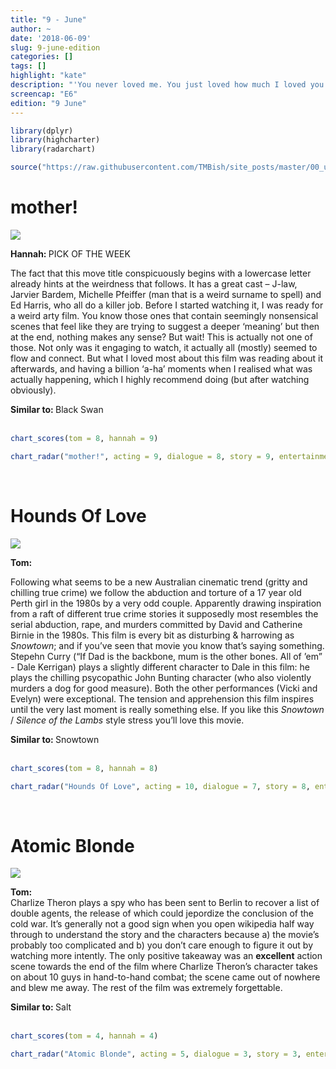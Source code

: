 ```yaml
---
title: "9 - June"
author: ~
date: '2018-06-09'
slug: 9-june-edition
categories: []
tags: []
highlight: "kate"
description: "'You never loved me. You just loved how much I loved you.' - Mother"
screencap: "E6"
edition: "9 June"
---
```


```r
library(dplyr)
library(highcharter)
library(radarchart)

source("https://raw.githubusercontent.com/TMBish/site_posts/master/00_utilities/film-review-utils.R")
```

# mother!

<div class = "review">

<div class = "review-left">

![](/img/films/06/mother.png)

<b> Hannah: </b> <span class="label upper outline error"> PICK OF THE WEEK </span> <br>

The fact that this move title conspicuously begins with a lowercase letter already hints at the weirdness that follows. It has a great cast – J-law, Jarvier Bardem, Michelle Pfeiffer (man that is a weird surname to spell) and Ed Harris, who all do a killer job. Before I started watching it, I was ready for a weird arty film. You know those ones that contain seemingly nonsensical scenes that feel like they are trying to suggest a deeper 'meaning' but then at the end, nothing makes any sense? But wait! This is actually not one of those. Not only was it engaging to watch, it actually all (mostly) seemed to flow and connect. But what I loved most about this film was reading about it afterwards, and having a billion 'a-ha' moments when I realised what was actually happening, which I highly recommend doing (but after watching obviously).

</div>

<div class = "review-right">

<b> Similar to: </b> Black Swan <br> <br>
<div class="ratings">
```r
chart_scores(tom = 8, hannah = 9)
```
</div>

```r
chart_radar("mother!", acting = 9, dialogue = 8, story = 9, entertainment = 8, cinematography = 8)
```

</div>

</div>

<br>

# Hounds Of Love

<div class = "review">

<div class = "review-left">

![](/img/films/06/hounds-of-love.png)

<b> Tom: </b> <br>

Following what seems to be a new Australian cinematic trend (gritty and chilling true crime) we follow the abduction and torture of a 17 year old Perth girl in the 1980s by a very odd couple. Apparently drawing inspiration from a raft of different true crime stories it supposedly most resembles the serial abduction, rape, and murders committed by David and Catherine Birnie in the 1980s. This film is every bit as disturbing & harrowing as *Snowtown*; and if you've seen that movie you know that's saying something. Stepehn Curry ("If Dad is the backbone, mum is the other bones. All of 'em" - Dale Kerrigan) plays a slightly different character to Dale in this film: he plays the chilling psycopathic John Bunting character (who also violently murders a dog for good measure). Both the other performances (Vicki and Evelyn) were exceptional. The tension and apprehension this film inspires until the very last moment is really something else. If you like this *Snowtown* / *Silence of the Lambs* style stress you'll love this movie.

</div>

<div class = "review-right">

<b> Similar to: </b> Snowtown <br> <br>
<div class="ratings">
```r
chart_scores(tom = 8, hannah = 8)
```
</div>

```r
chart_radar("Hounds Of Love", acting = 10, dialogue = 7, story = 8, entertainment = 8, cinematography = 8)
```

</div>

</div>

<br>

# Atomic Blonde

<div class = "review">

<div class = "review-left">

![](/img/films/06/atomic-blonde.png)

<b> Tom: </b> <br>
Charlize Theron plays a spy who has been sent to Berlin to recover a list of double agents, the release of which could jepordize the conclusion of the cold war. It's generally not a good sign when you open wikipedia half way through to understand the story and the characters because a) the movie's probably too complicated and b) you don't care enough to figure it out by watching more intently. The only positive takeaway was an **excellent** action scene towards the end of the film where Charlize Theron's character takes on about 10 guys in hand-to-hand combat; the scene came out of nowhere and blew me away. The rest of the film was extremely forgettable.

</div>

<div class = "review-right">

<b> Similar to: </b> Salt <br> <br>
<div class="ratings">
```r
chart_scores(tom = 4, hannah = 4)
```
</div>

```r
chart_radar("Atomic Blonde", acting = 5, dialogue = 3, story = 3, entertainment = 4, cinematography = 4)
```

</div>

</div>

<br>
